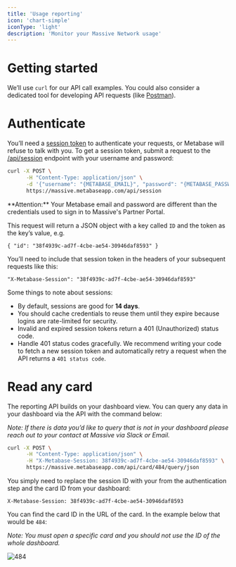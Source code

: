 ```yaml
---
title: 'Usage reporting'
icon: 'chart-simple'
iconType: 'light'
description: 'Monitor your Massive Network usage'
---
```


# Getting started

We’ll use `curl` for our API call examples. You could also consider a dedicated tool for developing API requests (like [Postman](https://www.postman.com/)).

# Authenticate

You’ll need a [session token](https://www.metabase.com/glossary/session_token) to authenticate your requests, or Metabase will refuse to talk with you. To get a session token, submit a request to the [/api/session](https://www.metabase.com/docs/latest/api/session) endpoint with your username and password:

```bash
curl -X POST \
      -H "Content-Type: application/json" \
      -d '{"username": "{METABASE_EMAIL}", "password": "{METABASE_PASSWORD}"}' \
      https://massive.metabaseapp.com/api/session
```

<Info>
  **Attention:** Your Metabase email and password are different than the credentials used to sign in to Massive's Partner Portal.
</Info>

This request will return a JSON object with a key called `ID` and the token as the key’s value, e.g.

```
{ "id": "38f4939c-ad7f-4cbe-ae54-30946daf8593" }
```

You’ll need to include that session token in the headers of your subsequent requests like this:

```
"X-Metabase-Session": "38f4939c-ad7f-4cbe-ae54-30946daf8593"
```

Some things to note about sessions:

- By default, sessions are good for **14 days**.
- You should cache credentials to reuse them until they expire because logins are rate-limited for security.
- Invalid and expired session tokens return a 401 (Unauthorized) status code.
- Handle 401 status codes gracefully. We recommend writing your code to fetch a new session token and automatically retry a request when the API returns a `401 status code`.

# Read any card

The reporting API builds on your dashboard view. You can query any data in your dashboard via the API with the command below:

_Note: If there is data you’d like to query that is not in your dashboard please reach out to your contact at Massive via Slack or Email._

```bash
curl -X POST \
      -H "Content-Type: application/json" \
      -H "X-Metabase-Session: 38f4939c-ad7f-4cbe-ae54-30946daf8593" \
      https://massive.metabaseapp.com/api/card/484/query/json
```

You simply need to replace the session ID with your from the authentication step and the card ID from your dashboard:

```
X-Metabase-Session: 38f4939c-ad7f-4cbe-ae54-30946daf8593
```

You can find the card ID in the URL of the card. In the example below that would be `484`:

_Note: You must open a specific card and you should not use the ID of the whole dashboard._

![484](/images/484.png)
